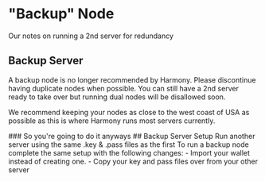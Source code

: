 
# "Backup" Node
Our notes on running a 2nd server for redundancy
## Backup Server
A backup node is no longer recommended by Harmony. Please discontinue having duplicate nodes when possible. You can still have a 2nd server ready to take over but running dual nodes will be disallowed soon.
<div className="p-4 border border-gray-200 dark:border-gray-900 rounded mt-6">
<Callout emoji="⚠️">
    <p>We recommend keeping your nodes as close to the west coast of USA as possible as this is where Harmony runs most servers currently.</p>
</Callout>
</div>
### So you're going to do it anyways
## Backup Server Setup
Run another server using the same .key & .pass files as the first
To run a backup node complete the same setup with the following changes:
- Import your wallet instead of creating one.
- Copy your key and pass files over from your other server
